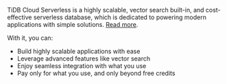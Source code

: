 TiDB Cloud Serverless is a highly scalable, vector search built-in, and cost-effective serverless database, which is dedicated to powering modern applications with simple solutions. <a href="https://www.pingcap.com/tidb-cloud-serverless/?utm_source=ossinsight&utm_medium=referral&utm_campaign=plg_OSScontribution_credit_05" target="_blank" rel="noopener">Read more</a>.

With it, you can:

- Build highly scalable applications with ease
- Leverage advanced features like vector search
- Enjoy seamless integration with what you use
- Pay only for what you use, and only beyond free credits
